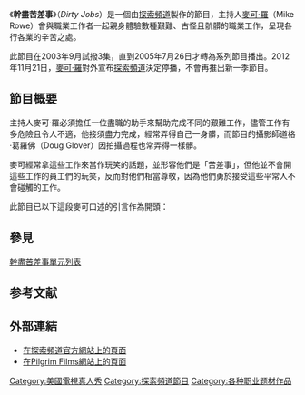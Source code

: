 {{noteTA|T=zh-hans:行行出状元; zh-hant:幹盡苦差事
|1=zh-hans:行行出状元; zh-hant:幹盡苦差事}}
{{infobox Television |
  | show_name = 幹盡苦差事
  | 原名 = ''Dirty Jobs''
  | image = <!-- 檔案不存在 [[File:Dirtyjobslogo.JPG|250px]] ，可從英文維基百科取得 -->
  | caption = 節目標誌
  | format = [[真人實境秀|真人實境秀]]
  | runtime = 60 分鐘
  | starring = [[麥可·羅|麥可·羅]]
  | opentheme = "[[We_Care_a_Lot_(song)|We Care A Lot]]" <br>by [[Faith_No_More|Faith No More]] 
  | country = [[美國|美國]]
  | network = [[探索頻道|探索頻道]]
  | first_aired = 2003年9月7日
  | last_aired =  2012年9月12日
  | num_episodes = 78
  | list_episodes = 幹盡苦差事單元列表
  | website = http://discovery.com/dirtyjobs/
  | imdb_id = 0458259
  | tv_com_id = 39657
|}}
《'''幹盡苦差事'''》（''Dirty Jobs''）是一個由[[探索頻道|探索頻道]]製作的節目，主持人[[麥可·羅|麥可·羅]]（Mike Rowe）會與職業工作者一起親身體驗數種艱難、古怪且骯髒的職業工作，呈現各行各業的辛苦之處。

此節目在2003年9月試撥3集，直到2005年7月26日才轉為系列節目播出。2012年11月21日，[[麥可·羅|麥可·羅]]對外宣布[[探索頻道|探索頻道]]決定停播，不會再推出新一季節目。

==節目概要==
主持人麥可·羅必須擔任一位盡職的助手來幫助完成不同的艱難工作，儘管工作有多危險且令人不適，他接須盡力完成，經常弄得自己一身髒，而節目的攝影師道格·葛羅佛（Doug Glover）因拍攝過程也常弄得一樣髒。

麥可經常拿這些工作來當作玩笑的話題，並形容他們是「苦差事」，但他並不會開這些工作的員工們的玩笑，反而對他們相當尊敬，因為他們勇於接受這些平常人不會碰觸的工作。

此節目已以下這段麥可口述的引言作為開頭：
{{quote|
我是麥可·羅，而這是我的工作：我走遍美國，為了尋找那些不怕弄得滿身髒的、勤勞工作的人，他們誠實的賺取每一分錢，讓我們的生活更加進步。現在，準備好跟我一起弄髒。<ref>原文："My name is Mike Rowe, and this is my job: I explore the country looking for people who aren't afraid to get dirty—hard-working men and women who earn an honest living doing the kinds of jobs that make civilized life possible for the rest of us.  Now... get ready, to get dirty."</ref>}}

== 參見 ==
[[幹盡苦差事單元列表|幹盡苦差事單元列表]]

==参考文献==
<div class="references-small">
<references />
</div>

==外部連結==
* [http://dsc.discovery.com/fansites/dirtyjobs/dirtyjobs.html 在探索頻道官方網站上的頁面] {{Wayback|url=http://dsc.discovery.com/fansites/dirtyjobs/dirtyjobs.html |date=20080409193706 }}
* [http://www.pilgrim-films.com/Shows/DirtyJobs.html 在Pilgrim Films網站上的頁面]{{dead link|date=2018年2月 |bot=InternetArchiveBot |fix-attempted=yes }}

{{DEFAULTSORT:Dirty Jobs}}
[[Category:美國電視真人秀|Category:美國電視真人秀]]
[[Category:探索頻道節目|Category:探索頻道節目]]
[[Category:各种职业题材作品|Category:各种职业题材作品]]